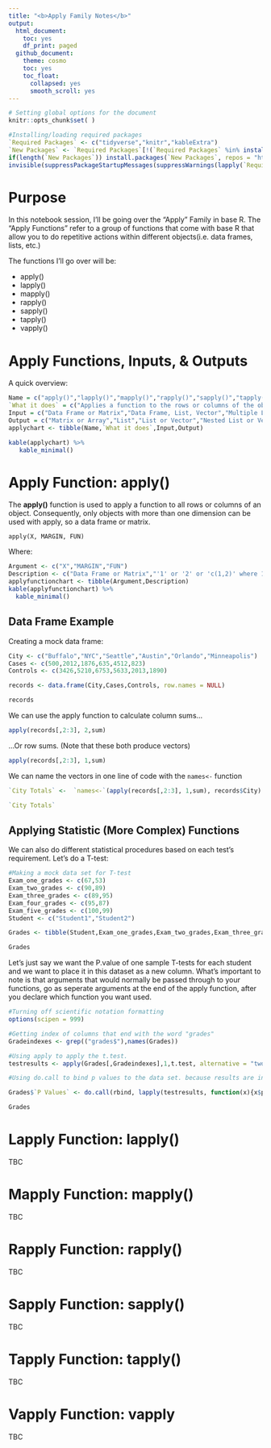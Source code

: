 ```yaml
---
title: "<b>Apply Family Notes</b>"
output:
  html_document:
    toc: yes
    df_print: paged
  github_document:
    theme: cosmo
    toc: yes
    toc_float:
      collapsed: yes
      smooth_scroll: yes
---
```


```r

# Setting global options for the document
knitr::opts_chunk$set( )
```

```r
#Installing/loading required packages
`Required Packages` <- c("tidyverse","knitr","kableExtra") 
`New Packages` <- `Required Packages`[!(`Required Packages` %in% installed.packages()[,"Package"])]
if(length(`New Packages`)) install.packages(`New Packages`, repos = "http://cran.us.r-project.org")
invisible(suppressPackageStartupMessages(suppressWarnings(lapply(`Required Packages`, require, character.only=T))))
```

#   **Purpose**

In this notebook session, I'll be going over the "Apply" Family in base R. The "Apply Functions" refer to a group of functions that come with base R that allow you to do repetitive actions within different objects(i.e. data frames, lists, etc.)

The functions I'll go over will be:

-   apply()
-   lapply()
-   mapply()
-   rapply()
-   sapply()
-   tapply()
-   vapply()

# **Apply Functions, Inputs, & Outputs**

A quick overview:

```r

Name = c("apply()","lapply()","mapply()","rapply()","sapply()","tapply()","vapply()")
`What it does` = c("Applies a function to the rows or columns of the object", "Applies a function to all elements within the input","Applies a function to multiple lists or vectors - can be considered a multivariate version of 'sapply'", "Applies a function recursively through a list - nested lists", "A simpler version of 'lapply' that works on list, data frames, and vectors","Applies a function over a ragged/jagged array (an array that has more than one dimension with varying lengths)","Similar to 'sapply', but you can pre-specify the type of value that is output, making it a bit faster")
Input = c("Data Frame or Matrix","Data Frame, List, Vector","Multiple Lists or Vectors (i.e. a Data Frame)","Nested Lists","Data Frame, List, Vector","Data Frame or Vector that can be split (divided into groups/factors)","Data Frame, List, Vector")
Output = c("Matrix or Array","List","List or Vector","Nested List or Vector depending on arguments passed","Matrix or Vector", "Array","Data Frame, List, Vector")
applychart <- tibble(Name,`What it does`,Input,Output)

kable(applychart) %>%
   kable_minimal()

```

# **Apply Function: apply()**

The **apply()** function is used to apply a function to all rows or columns of an object. Consequently, only objects with more than one dimension can be used with apply, so a data frame or matrix.


`apply(X, MARGIN, FUN)`


Where:

```r
Argument <- c("X","MARGIN","FUN")
Description <- c("Data Frame or Matrix","'1' or '2' or 'c(1,2)' where 1 = Rows and 2 = Columns","The function you want to be applied to the data frame or matrix in question")
applyfunctionchart <- tibble(Argument,Description)
kable(applyfunctionchart) %>%
  kable_minimal()
```


## **Data Frame Example**

Creating a mock data frame:

```r

City <- c("Buffalo","NYC","Seattle","Austin","Orlando","Minneapolis")
Cases <- c(500,2012,1876,635,4512,823)
Controls <- c(3426,5210,6753,5633,2013,1890)

records <- data.frame(City,Cases,Controls, row.names = NULL)

records

```


We can use the apply function to calculate column sums...

```r

apply(records[,2:3], 2,sum)
```


...Or row sums. (Note that these both produce vectors)

```r

apply(records[,2:3], 1,sum)
```


We can name the vectors in one line of code with the `names<-` function 
```r

`City Totals` <-  `names<-`(apply(records[,2:3], 1,sum), records$City)

`City Totals`
```

## **Applying Statistic (More Complex) Functions**

We can also do different statistical procedures based on each test's requirement. Let's do a T-test:

```r

#Making a mock data set for T-test
Exam_one_grades <- c(67,53)
Exam_two_grades <- c(90,89)
Exam_three_grades <- c(89,95)
Exam_four_grades <- c(95,87)
Exam_five_grades <- c(100,99)
Student <- c("Student1","Student2")

Grades <- tibble(Student,Exam_one_grades,Exam_two_grades,Exam_three_grades,Exam_four_grades,Exam_five_grades)

Grades

```

Let's just say we want the P.value of one sample T-tests for each student and we want to place it in this dataset as a new column. What's important to note is that arguments that would normally be passed through to your functions, go as seperate arguments at the end of the apply function, after you declare which function you want used.

```r

#Turning off scientific notation formatting
options(scipen = 999)

#Getting index of columns that end with the word "grades"
Gradeindexes <- grep(("grades$"),names(Grades))

#Using apply to apply the t.test.
testresults <- apply(Grades[,Gradeindexes],1,t.test, alternative = "two.sided", conf.level = 0.95)

#Using do.call to bind p values to the data set. because results are in a list, need to use lapply.

Grades$`P Values` <- do.call(rbind, lapply(testresults, function(x){x$p.value}))

Grades
```

# **Lapply Function: lapply()**
TBC

# **Mapply Function: mapply()**
TBC

# **Rapply Function: rapply()**
TBC

# **Sapply Function: sapply()**
TBC

# **Tapply Function: tapply()**
TBC

# **Vapply Function: vapply**
TBC
